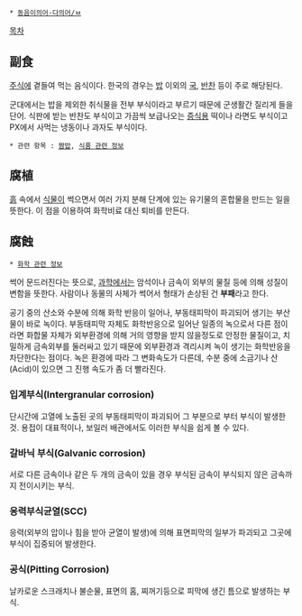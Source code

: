  * [[동음이의어·다의어/ㅂ]]

[[목차]]
== 副食 ==
[[주식]]에 곁들여 먹는 음식이다. 한국의 경우는 [[밥]] 이외의 [[국]], [[반찬]] 등이 주로 해당된다.

군대에서는 밥을 제외한 취식물을 전부 부식이라고 부르기 때문에 군생활간 질리게 들을 단어. 식판에 받는 반찬도 부식이고 가끔씩 보급나오는 [[증식용]] 떡이나 라면도 부식이고 PX에서 사먹는 냉동이나 과자도 부식이다.

 * 관련 항목 : [[짬밥]], [[식품 관련 정보]]

== 腐植 ==
[[흙]] 속에서 [[식물]]이 썩으면서 여러 가지 분해 단계에 있는 유기물의 혼합물을 만드는 일을 뜻한다. 이 점을 이용하여 화학비료 대신 퇴비를 만든다.

== 腐蝕 ==
 * [[화학 관련 정보]]

썩어 문드러진다는 뜻으로, [[과학]]에서는 암석이나 금속이 외부의 물질 등에 의해 성질이 변함을 뜻한다. 사람이나 동물의 사체가 썩어서 형태가 손상된 건 '''부패'''라고 한다.

공기 중의 산소와 수분에 의해 화학 반응이 일어나, 부동태피막이 파괴되어 생기는 부산물이 바로 녹이다. 부동태피막 자체도 화학반응으로 일어난 일종의 녹으로서 다른 점이라면 화합물 자체가 외부환경에 의해 거의 영향을 받지 않을정도로 안정한 물질이고, 치밀하게 금속외부를 둘러싸고 있기 때문에 외부환경과 격리시켜 녹이 생기는 화학반응을 차단한다는 점이다. 녹은 환경에 따라 그 변화속도가 다른데, 수분 중에 소금기나 산(Acid)이 있으면 그 진행 속도가 좀 더 빨라진다.

=== 입계부식(Intergranular corrosion) ===
단시간에  고열에 노출된 곳의  부동태피막이 파괴되어 그 부분으로 부터 부식이 발생한 것. 용접이 대표적이나, 보일러 배관에서도 이러한 부식을 쉽게 볼 수 있다.

=== 갈바닉 부식(Galvanic corrosion) ===
서로 다른 금속이나 같은 두 개의 금속이 있을 경우 부식된 금속이 부식되지 않은 금속까지 전이시키는 부식.

=== 응력부식균열(SCC) ===
응력(외부의 압이나 힘을 받아 균열이 발생)에 의해 표면피막의 일부가 파괴되고 그곳에 부식이 집중되어 발생한다.

=== 공식(Pitting Corrosion) ===
날카로운 스크래치나 불순물, 표면의 홈, 찌꺼기등으로 피막에 생긴 틈으로 발생하는 부식.
